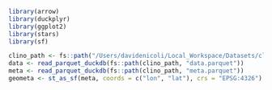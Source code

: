 ```r
library(arrow)
library(duckplyr)
library(ggplot2)
library(stars)
library(sf)

clino_path <- fs::path("/Users/davidenicoli/Local_Workspace/Datasets/climats")
data <- read_parquet_duckdb(fs::path(clino_path, "data.parquet"))
meta <- read_parquet_duckdb(fs::path(clino_path, "meta.parquet"))
geometa <- st_as_sf(meta, coords = c("lon", "lat"), crs = "EPSG:4326")
```
